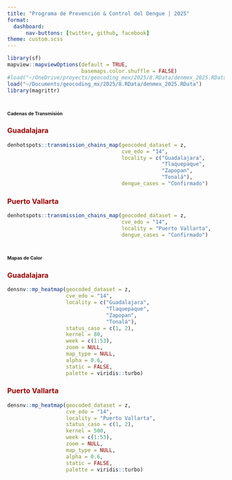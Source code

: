 ```yaml
---
title: "Programa de Prevención & Control del Dengue | 2025"
format: 
  dashboard:
      nav-buttons: [twitter, github, facebook]
theme: custom.scss
---
```


```r
library(sf)
mapview::mapviewOptions(default = TRUE,
                        basemaps.color.shuffle = FALSE)
#load("~/OneDrive/proyects/geocoding_mex/2025/8.RData/denmex_2025.RData")
load("~/Documents/geocoding_mx/2025/8.RData/denmex_2025.RData")
library(magrittr)
```


# [**Cadenas de Transmisión**]{style="font-size:8pt"}

::: panel-tabset

### [**Guadalajara**]{style="color:#990000"}

```r
denhotspots::transmission_chains_map(geocoded_dataset = z,
                                     cve_edo = "14",
                                     locality = c("Guadalajara", 
                                                  "Tlaquepaque",
                                                  "Zapopan", 
                                                  "Tonalá"),
                                     dengue_cases = "Confirmado")
```


### [**Puerto Vallarta**]{style="color:#990000"}
```r
denhotspots::transmission_chains_map(geocoded_dataset = z,
                                     cve_edo = "14",
                                     locality = "Puerto Vallarta",
                                     dengue_cases = "Confirmado")
```

:::


# [**Mapas de Calor**]{style="font-size:8pt"}

::: panel-tabset

### [**Guadalajara**]{style="color:#990000"}

```r
densnv::mp_heatmap(geocoded_dataset = z,
                   cve_edo = "14",
                   locality = c("Guadalajara", 
                                "Tlaquepaque",
                                "Zapopan", 
                                "Tonalá"),
                   status_caso = c(1, 2),
                   kernel = 80,
                   week = c(1:53),
                   zoom = NULL,
                   map_type = NULL,
                   alpha = 0.6,
                   static = FALSE,
                   palette = viridis::turbo)
```


### [**Puerto Vallarta**]{style="color:#990000"}

```r
densnv::mp_heatmap(geocoded_dataset = z,
                   cve_edo = "14",
                   locality = "Puerto Vallarta",
                   status_caso = c(1, 2),
                   kernel = 500,
                   week = c(1:53),
                   zoom = NULL,
                   map_type = NULL,
                   alpha = 0.6,
                   static = FALSE,
                   palette = viridis::turbo)
```

:::


